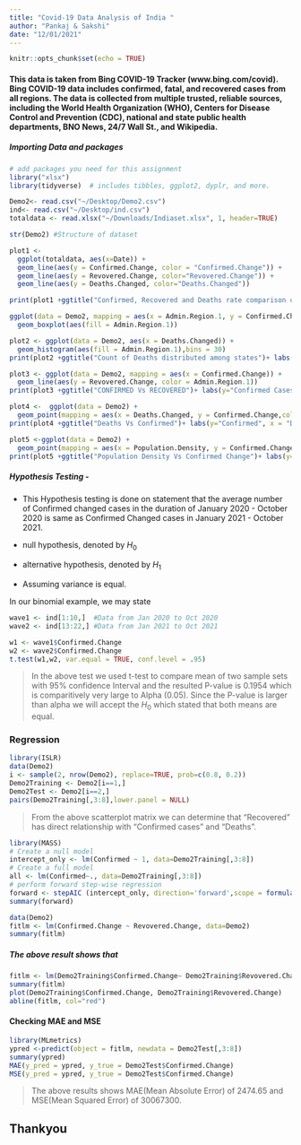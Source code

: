 ```yaml
---
title: "Covid-19 Data Analysis of India "
author: "Pankaj & Sakshi"
date: "12/01/2021"
---
```


```r
knitr::opts_chunk$set(echo = TRUE)
```
#### This data is taken from Bing COVID-19 Tracker (www.bing.com/covid). Bing COVID-19 data includes confirmed, fatal, and recovered cases from all regions. The data is collected from multiple trusted, reliable sources, including the World Health Organization (WHO), Centers for Disease Control and Prevention (CDC), national and state public health departments, BNO News, 24/7 Wall St., and Wikipedia.


##### Importing Data and packages
```r
# add packages you need for this assignment
library("xlsx")
library(tidyverse)  # includes tibbles, ggplot2, dyplr, and more. 
```

```r
Demo2<- read.csv("~/Desktop/Demo2.csv") 
ind<- read.csv("~/Desktop/ind.csv") 
totaldata <- read.xlsx("~/Downloads/Indiaset.xlsx", 1, header=TRUE)
```

```r
str(Demo2) #Structure of dataset
```
```r
plot1 <- 
  ggplot(totaldata, aes(x=Date)) + 
  geom_line(aes(y = Confirmed.Change, color = "Confirmed.Change")) + 
  geom_line(aes(y = Revovered.Change, color="Revovered.Change")) +
  geom_line(aes(y = Deaths.Changed, color="Deaths.Changed"))

print(plot1 +ggtitle("Confirmed, Recovered and Deaths rate comparison on all India dataset")+ labs(y=" ", x = "Timeline"))
```

```r
ggplot(data = Demo2, mapping = aes(x = Admin.Region.1, y = Confirmed.Change)) +
  geom_boxplot(aes(fill = Admin.Region.1))
```



```r
plot2 <- ggplot(data = Demo2, aes(x = Deaths.Changed)) +
  geom_histogram(aes(fill = Admin.Region.1),bins = 30)
print(plot2 +ggtitle("Count of Deaths distributed among states")+ labs(y="Count", x = "Deaths Changed"))
```

```r
plot3 <- ggplot(data = Demo2, mapping = aes(x = Confirmed.Change)) + 
  geom_line(aes(y = Revovered.Change, color = Admin.Region.1)) 
print(plot3 +ggtitle("CONFIRMED Vs RECOVERED")+ labs(y="Confirmed Cases", x = "Recovered"))
```

```r
plot4 <-  ggplot(data = Demo2) +
  geom_point(mapping = aes(x = Deaths.Changed, y = Confirmed.Change,colour = Admin.Region.1))
print(plot4 +ggtitle("Deaths Vs Confirmed")+ labs(y="Confirmed", x = "Deaths"))
```


```r
plot5 <-ggplot(data = Demo2) + 
  geom_point(mapping = aes(x = Population.Density, y = Confirmed.Change,color = Admin.Region.1))
print(plot5 +ggtitle("Population Density Vs Confirmed Change")+ labs(y="Confirmed", x = "Population Density (sq/miles)"))
```

##### Hypothesis Testing - 
 * This Hypothesis testing is done on statement that the average number of Confirmed changed cases in the duration of January 2020 - October 2020 is same as Confirmed Changed cases in January 2021 - October 2021.
 * null hypothesis, denoted by $H_0$

 * alternative hypothesis, denoted by $H_1$
 * Assuming variance is equal.

In our binomial example, we may state

\begin{align*}
H_0: \mu_w1=\mu_w2,\\
H_1: \mu_w1 \ne \mu_w2
\end{align*}

```r
wave1 <- ind[1:10,]  #Data from Jan 2020 to Oct 2020
wave2 <- ind[13:22,] #Data from Jan 2021 to Oct 2021
```

```r
w1 <- wave1$Confirmed.Change
w2 <- wave2$Confirmed.Change
t.test(w1,w2, var.equal = TRUE, conf.level = .95)
```
>In the above test we used t-test to compare mean of two sample sets with 95% confidence Interval and the resulted P-value is 0.1954 which is comparitively very large to Alpha (0.05). Since the P-value is larger than alpha we will accept the $H_0$ which stated that both means are equal.


### Regression
```r
library(ISLR)
data(Demo2)
i <- sample(2, nrow(Demo2), replace=TRUE, prob=c(0.8, 0.2))
Demo2Training <- Demo2[i==1,]
Demo2Test <- Demo2[i==2,]
pairs(Demo2Training[,3:8],lower.panel = NULL)
```

> From the above scatterplot matrix we can determine that "Recovered" has direct relationship with "Confirmed cases" and "Deaths".

```r
library(MASS)
# Create a null model 
intercept_only <- lm(Confirmed ~ 1, data=Demo2Training[,3:8])
# Create a full model
all <- lm(Confirmed~., data=Demo2Training[,3:8])
# perform forward step-wise regression
forward <- stepAIC (intercept_only, direction='forward',scope = formula(all))
summary(forward)
```

```r
data(Demo2)
fitlm <- lm(Confirmed.Change ~ Revovered.Change, data=Demo2)
summary(fitlm)
```

##### The above result shows that

```r
fitlm <- lm(Demo2Training$Confirmed.Change~ Demo2Training$Revovered.Change, data=Demo2Training[,3:8])
summary(fitlm)
plot(Demo2Training$Confirmed.Change, Demo2Training$Revovered.Change)
abline(fitlm, col="red")
```


#### Checking MAE and MSE

```r
library(MLmetrics)
ypred <-predict(object = fitlm, newdata = Demo2Test[,3:8])
summary(ypred)
MAE(y_pred = ypred, y_true = Demo2Test$Confirmed.Change)
MSE(y_pred = ypred, y_true = Demo2Test$Confirmed.Change)

```
> The above results shows MAE(Mean Absolute Error) of 2474.65 and MSE(Mean Squared Error) of 30067300.



## Thankyou









